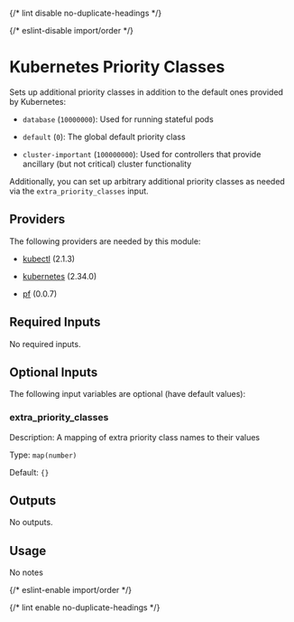 
{/* lint disable no-duplicate-headings */}

{/* eslint-disable import/order */}
<ModuleHeader name="kube_priority_classes" sourceHref="https://github.com/Panfactum/stack/tree/__PANFACTUM_VERSION_EDGE__/packages/infrastructure/kube_priority_classes" status="deprecated" type="direct"/>

# Kubernetes Priority Classes

Sets up additional priority classes in addition to the default ones provided
by Kubernetes:

- `database` (`10000000`): Used for running stateful pods

- `default` (`0`): The global default priority class

- `cluster-important` (`100000000`): Used for controllers that provide ancillary
   (but not critical) cluster functionality

Additionally, you can set up arbitrary additional priority classes as needed via the `extra_priority_classes` input.

## Providers

The following providers are needed by this module:

- [kubectl](https://registry.terraform.io/providers/alekc/kubectl/2.1.3/docs) (2.1.3)

- [kubernetes](https://registry.terraform.io/providers/hashicorp/kubernetes/2.34.0/docs) (2.34.0)

- [pf](https://registry.terraform.io/providers/panfactum/pf/0.0.7/docs) (0.0.7)

## Required Inputs

No required inputs.

## Optional Inputs

The following input variables are optional (have default values):

### extra\_priority\_classes

Description: A mapping of extra priority class names to their values

Type: `map(number)`

Default: `{}`

## Outputs

No outputs.

## Usage

No notes

{/* eslint-enable import/order */}

{/* lint enable no-duplicate-headings */}
